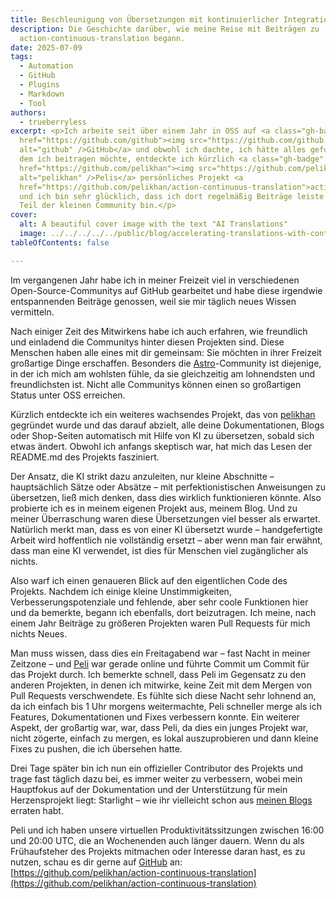 ```yaml
---
title: Beschleunigung von Übersetzungen mit kontinuierlicher Integration
description: Die Geschichte darüber, wie meine Reise mit Beiträgen zu
  action-continuous-translation begann.
date: 2025-07-09
tags:
  - Automation
  - GitHub
  - Plugins
  - Markdown
  - Tool
authors:
  - trueberryless
excerpt: <p>Ich arbeite seit über einem Jahr in OSS auf <a class="gh-badge"
  href="https://github.com/github"><img src="https://github.com/github.png"
  alt="github" />GitHub</a> und obwohl ich dachte, ich hätte alles gefunden, zu
  dem ich beitragen möchte, entdeckte ich kürzlich <a class="gh-badge"
  href="https://github.com/pelikhan"><img src="https://github.com/pelikhan.png"
  alt="pelikhan" />Pelis</a> persönliches Projekt <a
  href="https://github.com/pelikhan/action-continuous-translation">action-continuous-translation</a>,
  und ich bin sehr glücklich, dass ich dort regelmäßig Beiträge leiste und jetzt
  Teil der kleinen Community bin.</p>
cover:
  alt: A beautiful cover image with the text "AI Translations"
  image: ../../../../../public/blog/accelerating-translations-with-continuous-integration.png
tableOfContents: false

---
```


Im vergangenen Jahr habe ich in meiner Freizeit viel in verschiedenen Open-Source-Communitys auf GitHub gearbeitet und habe diese irgendwie entspannenden Beiträge genossen, weil sie mir täglich neues Wissen vermitteln.

Nach einiger Zeit des Mitwirkens habe ich auch erfahren, wie freundlich und einladend die Communitys hinter diesen Projekten sind. Diese Menschen haben alle eines mit dir gemeinsam: Sie möchten in ihrer Freizeit großartige Dinge erschaffen. Besonders die [Astro](https://github.com/withastro)-Community ist diejenige, in der ich mich am wohlsten fühle, da sie gleichzeitig am lohnendsten und freundlichsten ist. Nicht alle Communitys können einen so großartigen Status unter OSS erreichen.

Kürzlich entdeckte ich ein weiteres wachsendes Projekt, das von [pelikhan](https://github.com/pelikhan) gegründet wurde und das darauf abzielt, alle deine Dokumentationen, Blogs oder Shop-Seiten automatisch mit Hilfe von KI zu übersetzen, sobald sich etwas ändert. Obwohl ich anfangs skeptisch war, hat mich das Lesen der README.md des Projekts fasziniert.

Der Ansatz, die KI strikt dazu anzuleiten, nur kleine Abschnitte – hauptsächlich Sätze oder Absätze – mit perfektionistischen Anweisungen zu übersetzen, ließ mich denken, dass dies wirklich funktionieren könnte. Also probierte ich es in meinem eigenen Projekt aus, meinem Blog. Und zu meiner Überraschung waren diese Übersetzungen viel besser als erwartet. Natürlich merkt man, dass es von einer KI übersetzt wurde – handgefertigte Arbeit wird hoffentlich nie vollständig ersetzt – aber wenn man fair erwähnt, dass man eine KI verwendet, ist dies für Menschen viel zugänglicher als nichts.

Also warf ich einen genaueren Blick auf den eigentlichen Code des Projekts. Nachdem ich einige kleine Unstimmigkeiten, Verbesserungspotenziale und fehlende, aber sehr coole Funktionen hier und da bemerkte, begann ich ebenfalls, dort beizutragen. Ich meine, nach einem Jahr Beiträge zu größeren Projekten waren Pull Requests für mich nichts Neues.

Man muss wissen, dass dies ein Freitagabend war – fast Nacht in meiner Zeitzone – und [Peli](https://github.com/pelikhan) war gerade online und führte Commit um Commit für das Projekt durch. Ich bemerkte schnell, dass Peli im Gegensatz zu den anderen Projekten, in denen ich mitwirke, keine Zeit mit dem Mergen von Pull Requests verschwendete. Es fühlte sich diese Nacht sehr lohnend an, da ich einfach bis 1 Uhr morgens weitermachte, Peli schneller merge als ich Features, Dokumentationen und Fixes verbessern konnte. Ein weiterer Aspekt, der großartig war, war, dass Peli, da dies ein junges Projekt war, nicht zögerte, einfach zu mergen, es lokal auszuprobieren und dann kleine Fixes zu pushen, die ich übersehen hatte.

Drei Tage später bin ich nun ein offizieller Contributor des Projekts und trage fast täglich dazu bei, es immer weiter zu verbessern, wobei mein Hauptfokus auf der Dokumentation und der Unterstützung für mein Herzensprojekt liegt: Starlight – wie ihr vielleicht schon aus [meinen Blogs](/de/blog/tags/starlight/) erraten habt.

Peli und ich haben unsere virtuellen Produktivitätssitzungen zwischen 16:00 und 20:00 UTC, die an Wochenenden auch länger dauern. Wenn du als Frühaufsteher des Projekts mitmachen oder Interesse daran hast, es zu nutzen, schau es dir gerne auf [GitHub](https://github.com/github) an: [https://github.com/pelikhan/action-continuous-translation](https://github.com/pelikhan/action-continuous-translation)
